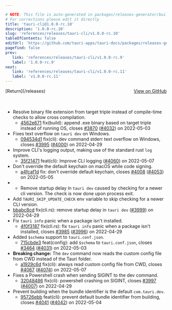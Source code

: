 ```yaml
---

# NOTE: This file is auto-generated in packages/releases-generator/build.ts
# For corrections please edit it directly
title: 'tauri-cli@1.0.0-rc.10'
description: '1.0.0-rc.10'
slug: 'references/releases/tauri-cli/v1.0.0-rc.10'
tableOfContents: false
editUrl: 'https://github.com/tauri-apps/tauri-docs/packages/releases-generator/build.ts'
pagefind: false
prev:
   link: 'references/releases/tauri-cli/v1.0.0-rc.9'
   label: '1.0.0-rc.9'
next:
   link: 'references/releases/tauri-cli/v1.0.0-rc.11'
   label: 'v1.0.0-rc.11'
---
```


<div style="margin-bottom:3rem; display: flex; justify-content: space-between; align-items: center"><span>[Return](/releases)</span><span><a href="https://github.com/tauri-apps/tauri/releases/tag/tauri-cli-v1.0.0-rc.10">View on GitHub</a></span></div>

- Resolve binary file extension from target triple instead of compile-time checks to allow cross compilation.
  - [4562e671](https://www.github.com/tauri-apps/tauri/commit/4562e671e4795e9386429348bf738f7078706945) fix(build): append .exe binary based on target triple instead of running OS, closes [#3870](https://www.github.com/tauri-apps/tauri/pull/3870) ([#4032](https://www.github.com/tauri-apps/tauri/pull/4032)) on 2022-05-03
- Fixes text overflow on `tauri dev` on Windows.
  - [094534d1](https://www.github.com/tauri-apps/tauri/commit/094534d138a9286e4746b61adff2da616e3b6a61) fix(cli): dev command stderr text overflow on Windows, closes [#3995](https://www.github.com/tauri-apps/tauri/pull/3995) ([#4000](https://www.github.com/tauri-apps/tauri/pull/4000)) on 2022-04-29
- Improve CLI&#39;s logging output, making use of the standard rust `log` system.
  - [35f21471](https://www.github.com/tauri-apps/tauri/commit/35f2147161e6697cbd2824681eeaf870b5a991c2) feat(cli): Improve CLI logging ([#4060](https://www.github.com/tauri-apps/tauri/pull/4060)) on 2022-05-07
- Don&#39;t override the default keychain on macOS while code signing.
  - [a4fcaf1d](https://www.github.com/tauri-apps/tauri/commit/a4fcaf1d04aafc3b4d42186f0fb386797d959a9d) fix: don&#39;t override default keychain, closes [#4008](https://www.github.com/tauri-apps/tauri/pull/4008) ([#4053](https://www.github.com/tauri-apps/tauri/pull/4053)) on 2022-05-05
- - Remove startup delay in `tauri dev` caused by checking for a newer cli version. The check is now done upon process exit.
- Add `TAURI_SKIP_UPDATE_CHECK` env variable to skip checking for a newer CLI version.
- [bbabc8cd](https://www.github.com/tauri-apps/tauri/commit/bbabc8cd1ea2c1f6806610fd2d533c99305d320c) fix(cli.rs): remove startup delay in `tauri dev` ([#3999](https://www.github.com/tauri-apps/tauri/pull/3999)) on 2022-04-29
- Fix `tauri info` panic when a package isn&#39;t installed.
  - [4f0f3187](https://www.github.com/tauri-apps/tauri/commit/4f0f3187c9e69262ef28350331b368c831ab930a) fix(cli.rs): fix `tauri info` panic when a package isn&#39;t installed, closes [#3985](https://www.github.com/tauri-apps/tauri/pull/3985) ([#3996](https://www.github.com/tauri-apps/tauri/pull/3996)) on 2022-04-29
- Added `$schema` support to `tauri.conf.json`.
  - [715cbde3](https://www.github.com/tauri-apps/tauri/commit/715cbde3842a916c4ebeab2cab348e1774b5c192) feat(config): add `$schema` to `tauri.conf.json`, closes [#3464](https://www.github.com/tauri-apps/tauri/pull/3464) ([#4031](https://www.github.com/tauri-apps/tauri/pull/4031)) on 2022-05-03
- **Breaking change:** The `dev` command now reads the custom config file from CWD instead of the Tauri folder.
  - [a1929c6d](https://www.github.com/tauri-apps/tauri/commit/a1929c6dacccd00af4cdbcc4d29cfb98d8428f55) fix(cli): always read custom config file from CWD, closes [#4067](https://www.github.com/tauri-apps/tauri/pull/4067) ([#4074](https://www.github.com/tauri-apps/tauri/pull/4074)) on 2022-05-07
- Fixes a Powershell crash when sending SIGINT to the dev command.
  - [32048486](https://www.github.com/tauri-apps/tauri/commit/320484866b83ecabb01eb58d158e0fedd9dd08be) fix(cli): powershell crashing on SIGINT, closes [#3997](https://www.github.com/tauri-apps/tauri/pull/3997) ([#4007](https://www.github.com/tauri-apps/tauri/pull/4007)) on 2022-04-29
- Prevent building when the bundle identifier is the default `com.tauri.dev`.
  - [95726ebb](https://www.github.com/tauri-apps/tauri/commit/95726ebb6180d371be44bff9f16ca1eee049006a) feat(cli): prevent default bundle identifier from building, closes [#4041](https://www.github.com/tauri-apps/tauri/pull/4041) ([#4042](https://www.github.com/tauri-apps/tauri/pull/4042)) on 2022-05-04


